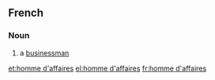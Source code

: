 ==French==

===Noun===
{{head|fr|noun|head=[[homme#French|homme]] [[d'#French|d']][[affaires#French|affaires]]|sort=homme daffaires}}

# a [[businessman]]

[[et:homme d'affaires]]
[[el:homme d'affaires]]
[[fr:homme d'affaires]]